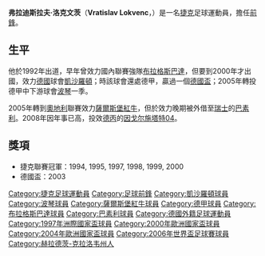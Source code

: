 {{noteta
|G1=德甲
|G2=football
|G3=uefa
|T=zh-hans:弗拉迪斯拉夫·洛克文茨;zh-hk:弗拉迪斯拉夫·盧雲歷;zh-tw:弗拉迪斯拉夫·洛克文茨;
|1=zh-hans:洛克文茨;zh-hk:盧雲歷;zh-tw:洛克文茨;
}}
{{Infobox football biography
|name           = 弗拉迪斯拉夫·洛克文茨<br />''Vratislav Lokvenc''
|image          = Vratislav Lokvenc 2013.JPG
|image_size     = 200
|            fullname = Vratislav Lokvenc
|birth_date     = {{birth date and age|1973|9|27|df=y}}
|birth_place    = [[捷克斯洛伐克|捷克]][[納霍德|納霍德]]
|height         = {{height|m=1.96}}<ref name=Schaub>{{cite web|first=Daniel|last=Schaub|url=http://www.uefa.com/memberassociations/association=sui/news/newsid=672402.html|title=Beleaguered Basel opt for brute force|work=UEFA.com|date=14 March 2008|accessdate=4 February 2015|archive-date=2016-02-02|archive-url=https://web.archive.org/web/20160202222449/http://www.uefa.com/memberassociations/association=sui/news/newsid=672402.html|dead-url=no}}</ref>
|            nickname = Šoula, Loki
|            position = [[前鋒_(足球)|前鋒]]
|youthyears1    = 1980–1986
|youthclubs1    = {{tsl|en|FK Náchod-Deštné||納霍德}}
|youthyears2    = 1986–1992
|youthclubs2    = [[赫拉德茨克拉洛韋足球俱樂部|赫拉德茨克拉洛韋]]
|years1         = 1992–1994
|clubs1         = [[赫拉德茨克拉洛韋足球俱樂部|赫拉德茨克拉洛韋]]
|caps1          = 55
|goals1         = 8
|years2         = 1994–2000
|clubs2         = [[布拉格斯巴達足球俱樂部|布拉格斯巴達]]
|caps2          = 163
|goals2         = 74
|years3         = 2000–2004
|clubs3         = [[凯泽斯劳滕足球俱乐部|凯泽斯劳滕]]
|caps3          = 116
|goals3         = 36
|years4         = 2004–2005
|clubs4         = [[波琴體育會|波琴]]
|caps4          = 32
|goals4         = 10
|years5         = 2005–2008
|clubs5         = [[薩爾斯堡紅牛足球俱樂部|薩爾斯堡紅牛]]
|caps5          = 45
|goals5         = 8
|years6         = 2008
|clubs6         = → [[巴塞爾足球俱樂部|巴塞爾]] (外借)
|caps6          = 6
|goals6         = 0
|years7         = 2008–2009
|clubs7         = [[因戈尔施塔特04足球俱乐部|因戈尔施塔特04]]
|caps7          = 23
|goals7         = 6
|totalcaps      = 440
|totalgoals     = 142
|nationalyears1 = 1993–1996
|nationalteam1  = [[捷克21歲以下國家足球隊|捷克 U21]]
|nationalcaps1  = 13
|nationalgoals1 = 7
|nationalyears2 = 1995–2006
|nationalteam2  = [[捷克國家足球隊|捷克]]
|nationalcaps2  = 74
|nationalgoals2 = 14
|            pcupdate = 2008年5月15日
|            ntupdate = 2007年2月10日
}}

'''弗拉迪斯拉夫·洛克文茨'''（'''Vratislav Lokvenc'''，{{bd|1973年|9月27日|catidx=Lokvenc, Vratislav}}）是一名[[捷克|捷克]]足球運動員，擔任[[前鋒_(足球)|前鋒]]。

==生平==
他於1992年出道，早年曾效力國內聯賽強隊[[布拉格斯巴達|布拉格斯巴達]]，但要到2000年才出國，效力[[德國|德國]]球會[[凱沙羅頓足球俱樂部|凱沙羅頓]]；時該球會還處德甲，贏過一個[[德國盃|德國盃]]；2005年轉投德甲中下游球會[[波鴻足球俱樂部|波琴]]一季。

2005年轉到[[奧地利|奧地利]]聯賽效力[[薩爾斯堡紅牛|薩爾斯堡紅牛]]，但於效力晚期被外借至[[瑞士|瑞士]]的[[巴素利|巴素利]]。2008年因年事已高，投效[[德丙|德丙]]的[[因戈尔施塔特04足球俱乐部|因戈尔施塔特04]]。

==獎項==
*捷克聯賽冠軍：1994, 1995, 1997, 1998, 1999, 2000
*德國盃：2003 

{{2000年歐洲足球錦標賽捷克參賽名單}}
{{2004年欧洲足球锦标赛捷克参赛名单}}
{{2006年世界盃足球賽捷克參賽名單}}

{{DEFAULTSORT:Lokvenc, Vratislav}}
[[Category:捷克足球運動員|Category:捷克足球運動員]]
[[Category:足球前鋒|Category:足球前鋒]]
[[Category:凱沙羅頓球員|Category:凱沙羅頓球員]]
[[Category:波琴球員|Category:波琴球員]]
[[Category:薩爾斯堡紅牛球員|Category:薩爾斯堡紅牛球員]]
[[Category:德甲球員|Category:德甲球員]]
[[Category:布拉格斯巴達球員|Category:布拉格斯巴達球員]]
[[Category:巴素利球員|Category:巴素利球員]]
[[Category:德國外籍足球運動員|Category:德國外籍足球運動員]]
[[Category:1997年洲際國家盃球員|Category:1997年洲際國家盃球員]]
[[Category:2000年歐洲國家盃球員|Category:2000年歐洲國家盃球員]]
[[Category:2004年歐洲國家盃球員|Category:2004年歐洲國家盃球員]]
[[Category:2006年世界盃足球賽球員|Category:2006年世界盃足球賽球員]]
[[Category:赫拉德茨-克拉洛韦州人|Category:赫拉德茨-克拉洛韦州人]]